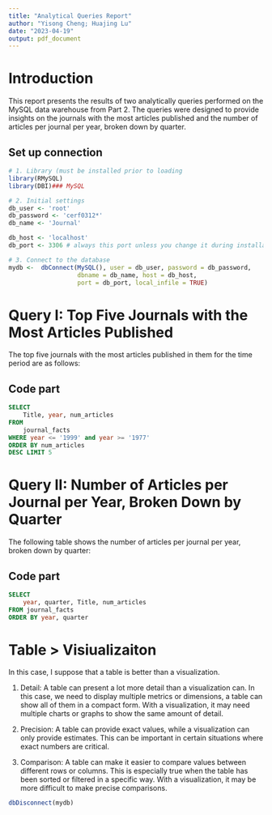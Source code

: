 ```yaml
---
title: "Analytical Queries Report"
author: "Yisong Cheng; Huajing Lu"
date: "2023-04-19"
output: pdf_document
---
```


# Introduction 

  This report presents the results of two analytically queries performed on the 
MySQL data warehouse from Part 2. The queries were designed to provide insights 
on the journals with the most articles published and the number of articles per 
journal per year, broken down by quarter.

## Set up connection
```r
# 1. Library (must be installed prior to loading
library(RMySQL)
library(DBI)### MySQL

# 2. Initial settings
db_user <- 'root'
db_password <- 'cerf0312*'
db_name <- 'Journal'

db_host <- 'localhost' 
db_port <- 3306 # always this port unless you change it during installation

# 3. Connect to the database
mydb <-  dbConnect(MySQL(), user = db_user, password = db_password,
                   dbname = db_name, host = db_host, 
                   port = db_port, local_infile = TRUE)
```

# Query I: Top Five Journals with the Most Articles Published

  The top five journals with the most articles published in them for the 
time period are as follows:

## Code part
```sql

SELECT
    Title, year, num_articles
FROM
    journal_facts
WHERE year <= '1999' and year >= '1977'
ORDER BY num_articles 
DESC LIMIT 5
```
# Query II: Number of Articles per Journal per Year, Broken Down by Quarter
  The following table shows the number of articles per journal per year, 
broken down by quarter:

## Code part

```sql
SELECT 
    year, quarter, Title, num_articles
FROM journal_facts
ORDER BY year, quarter
```
# Table > Visiualizaiton

In this case, I suppose that a table is better than a visualization.

1) Detail: A table can present a lot more detail than a visualization can. In this case, we need to display multiple metrics or dimensions, a table can show all of them in a compact form. With a visualization, it may need multiple charts or graphs to show the same amount of detail.

2) Precision: A table can provide exact values, while a visualization can only provide estimates. This can be important in certain situations where exact numbers are critical.

3) Comparison: A table can make it easier to compare values between different rows or columns. This is especially true when the table has been sorted or filtered in a specific way. With a visualization, it may be more difficult to make precise comparisons.

```r
dbDisconnect(mydb)
```

